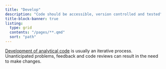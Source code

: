```yaml
---
title: "Develop"
description: "Code should be accessible, version controlled and tested"
title-block-banner: true
listing:
  type: grid
  contents: "/pages/**.qmd"
  sort: "path"
---
```


[Development of analytical code][development] is usually an iterative process. Unanticipated problems, feedback and code reviews can result in the need to make changes.

[development]: https://nhsbsa-data-analytics.github.io/nhsbsa-quality-analysis-playbook/guidance/02-analytical-cycle/pages/05-conducting-the-analysis.html
